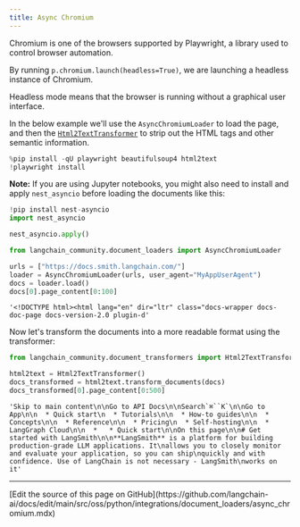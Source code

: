 ```yaml
---
title: Async Chromium
---
```


Chromium is one of the browsers supported by Playwright, a library used to control browser automation.

By running `p.chromium.launch(headless=True)`, we are launching a headless instance of Chromium.

Headless mode means that the browser is running without a graphical user interface.

In the below example we'll use the `AsyncChromiumLoader` to load the page, and then the [`Html2TextTransformer`](/oss/python/integrations/document_transformers/html2text/) to strip out the HTML tags and other semantic information.

```python
%pip install -qU playwright beautifulsoup4 html2text
!playwright install
```

**Note:** If you are using Jupyter notebooks, you might also need to install and apply `nest_asyncio` before loading the documents like this:

```python
!pip install nest-asyncio
import nest_asyncio

nest_asyncio.apply()
```

```python
from langchain_community.document_loaders import AsyncChromiumLoader

urls = ["https://docs.smith.langchain.com/"]
loader = AsyncChromiumLoader(urls, user_agent="MyAppUserAgent")
docs = loader.load()
docs[0].page_content[0:100]
```

```output
'<!DOCTYPE html><html lang="en" dir="ltr" class="docs-wrapper docs-doc-page docs-version-2.0 plugin-d'
```

Now let's transform the documents into a more readable format using the transformer:

```python
from langchain_community.document_transformers import Html2TextTransformer

html2text = Html2TextTransformer()
docs_transformed = html2text.transform_documents(docs)
docs_transformed[0].page_content[0:500]
```

```output
'Skip to main content\n\nGo to API Docs\n\nSearch`⌘``K`\n\nGo to App\n\n  * Quick start\n  * Tutorials\n\n  * How-to guides\n\n  * Concepts\n\n  * Reference\n\n  * Pricing\n  * Self-hosting\n\n  * LangGraph Cloud\n\n  *   * Quick start\n\nOn this page\n\n# Get started with LangSmith\n\n**LangSmith** is a platform for building production-grade LLM applications. It\nallows you to closely monitor and evaluate your application, so you can ship\nquickly and with confidence. Use of LangChain is not necessary - LangSmith\nworks on it'
```

---

<Callout icon="pen-to-square" iconType="regular">
  [Edit the source of this page on GitHub](https://github.com/langchain-ai/docs/edit/main/src/oss/python/integrations/document_loaders/async_chromium.mdx)
</Callout>
